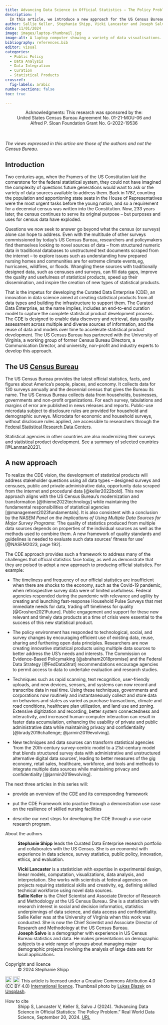 ```yaml
---
title: Advancing Data Science in Official Statistics – The Policy Problem
description: |
  In this article, we introduce a new approach for the US Census Bureau to produce statistical products using survey, administrative, procedural and opportunity data. This is the first in a series of four articles describing the development of the Curated Data Enterprise Framework. 
author: Sallie Keller, Stephanie Shipp, Vicki Lancaster and Joseph Salvo (University of Virginia)
date: 11/01/2024
image: images/laptop-thumbnail.jpg
image-alt: A laptop computer showing a variety of data visualisations.
bibliography: references.bib
editor: visual
categories:
  - Public Policy
  - Data Analysis
  - Data Integration
  - Curation
  - Statistical Products
crossref:
  fig-labels: arabic
number-sections: false
toc: true

---
```


<center>Acknowledgments: This research was sponsored by the: <br /> United States Census Bureau Agreement No. 01-21-MOU-06 and <br /> Alfred P. Sloan Foundation Grant No. G-2022-19536</center>

<br /> <br />
*The views expressed in this artice are those of the authors and not the Census Bureau.*

## Introduction
Two centuries ago, when the Framers of the US Constitution laid the cornerstone for the federal statistical system, they could not have imagined the complexity of questions future generations would want to ask or the variety of data sources available to address them. Back in 1787, counting the population and apportioning state seats in the House of Representatives were the most urgent tasks before the young nation, and so a requirement for a decennial census was written into the Constitution. Now, 233 years later, the census continues to serve its original purpose – but purposes and uses for census data have exploded.

Questions we now seek to answer go beyond what the census (or surveys) alone can hope to address. Even with the multitude of other surveys commissioned by today’s US Census Bureau, researchers and policymakers find themselves looking to novel sources of data – from structured numeric data in traditional databases to unstructured text documents scraped from the internet – to explore issues such as understanding how prepared nursing homes and communities are for extreme climate events,eg, hurricanes, wildfires, or floods. Wrangling these sources with traditionally designed data, such as censuses and surveys, can fill data gaps, improve the quality and usefulness of statistical products, speed up their dissemination, and inspire the creation of new types of statistical products.

That is the impetus for developing the Curated Data Enterprise (CDE), an innovation in data science aimed at creating statistical products from all data types and building the infrastructure to support them. The Curated Data Enterprise, as the name implies, includes an end-to-end curation model to capture the complete statistical product development process. The CDE is designed to enable data discovery and retrieval, data quality assessment across multiple and diverse sources of information, and the reuse of data and models over time to accelerate statistical product development. The US Census Bureau has partnered with the University of Virginia, a working group of former Census Bureau Directors, a Communication Director, and university, non-profit and industry experts to develop this approach.

::: callout-note
## The US [Census Bureau](https://www.census.gov/)

The US Census Bureau provides the latest official statistics, facts, and figures about America's people, places, and economy. It collects data for 130 surveys annually and the decennial census that gives the Bureau its name. The US Census Bureau collects data from households, businesses, governments and non-profit organizations. For each survey, tabulations and margins of error are published in news releases and reports. Public-use microdata subject to disclosure rules are provided for household and demographic surveys. Microdata for economic and household surveys, without disclosure rules applied, are accessible to researchers through the [Federal Statistical Research Data Centers](https://www.census.gov/about/adrm/fsrdc.html).

Statistical agencies in other countries are also modernizing their surveys and statistical product development. See a summary of selected countries [@Lanman2023].
:::

## A new approach
To realize the CDE vision, the development of statistical products will address stakeholder questions using all data types – designed surveys and censuses, public and private administrative data, opportunity data scraped from the internet and procedural data [@keller2022bold]. This new approach aligns with the US Census Bureau’s modernization and transformation [@thieme2022technology] while maintaining the fundamental responsibilities of statistical agencies [@management2023fundamentals]. It is also consistent with a conclusion by the NASEM *Panel on the Implications of Using Multiple Data Sources for Major Survey Programs*: 'The quality of statistics produced from multiple data sources depends on properties of the individual sources as well as the methods used to combine them. A new framework of quality standards and guidelines is needed to evaluate such data sources’ fitness for use' [@NASEM2023, page 192].

The CDE approach provides such a framework to address many of the challenges that official statistics face today, as well as demonstrate that they are poised to adopt a new approach to producing official statistics. For example:

-   The timeliness and frequency of our official statistics are insufficient when there are shocks to the economy, such as the Covid-19 pandemic, when retrospective survey data were of limited usefulness. Federal agencies responded during the pandemic with relevance and agility by creating and launching fast-response Household Pulse Surveys that met immediate needs for data, trading off timeliness for quality [@Groshen2021Future]. Public engagement and support for these new relevant and timely data products at a time of crisis were essential to the success of this new statistical product.

-   The policy environment has responded to technological, social, and survey changes by encouraging efficient use of existing data, reuse, sharing and furthering open data principles. Researchers are now creating innovative statistical products using multiple data sources to better address the US's needs and interests. The Commission on Evidence-Based Policymaking [@abraham2018promise] and the Federal Data Strategy [@FedDataStrat] recommendations encourage agencies to permit access to data to undertake evaluation and research studies.

-   Techniques such as rapid scanning, text recognition, user-friendly uploads, and new devices, sensors, and systems can now record and transcribe data in real time. Using these techniques, governments and corporations now routinely and instantaneously collect and store data on behaviors and states as varied as purchase transactions, climate and road conditions, healthcare plan utilization, and land use and zoning. Extensive digitization and recording, better system connectedness and interactivity, and increased human-computer interaction can result in faster data accumulation, enhancing the usability of private and public administrative data while maintaining privacy and confidentiality [@brady2019challenge; @jarmin2019evolving].  

-   New techniques and data sources can transform statistical agencies 'from the 20th-century survey-centric model to a 21st-century model that blends structured survey data with administrative and unstructured alternative digital data sources', leading to better measures of the gig economy, retail sales, healthcare, workforce, and tools and methods to integrate multiple data sources while maintaining privacy and confidentiality [@jarmin2019evolving].

The next three articles in this series will:

-   provide an overview of the CDE and its corresponding framework 

-   put the CDE Framework into practice through a demonstration use case on the resilience of skilled nursing facilities

-   describe our next steps for developing the CDE through a use case research program.


::: further-info
::: grid
::: {.g-col-12 .g-col-md-12}
About the authors

: **Stephanie Shipp** leads the Curated Data Enterprise research portfolio and collaborates with the US Census. She is an economist with experience in data science, survey statistics, public policy, innovation, ethics, and evaluation.
: **Vicki Lancaster** is a statistician with expertise in experimental design, linear models, computation, visualizations, data analysis, and interpretation. She works with scientists at federal agencies on projects requiring statistical skills and creativity, eg, defining skilled technical workforce using novel data sources.
: **Sallie Keller** is the Chief Scientist and Associate Director of Research and Methodology at the US Census Bureau. She is a statistician with research interest in social and decision informatics, statistics underpinnings of data science, and data access and confidentiality. Sallie Keller was at the University of Virginia when this work was conducted. She is now the Chief Scientist and Associate Director of Research and Methodology at the US Census Bureau.
: **Joseph Salvo** is a demographer with experience in US Census Bureau statistics and data. He makes presentations on demographic subjects to a wide range of groups about managing major demographic projects involving the analysis of large data sets for local applications.

::: 
::: {.g-col-12 .g-col-md-6}
Copyright and licence
: &copy; 2024 Stephanie Shipp

<a href="http://creativecommons.org/licenses/by/4.0/?ref=chooser-v1" target="_blank" rel="license noopener noreferrer" style="display:inline-block;"> <img style="height:22px!important;vertical-align:text-bottom;" src="https://mirrors.creativecommons.org/presskit/icons/cc.svg?ref=chooser-v1"><img style="height:22px!important;margin-left:3px;vertical-align:text-bottom;" src="https://mirrors.creativecommons.org/presskit/icons/by.svg?ref=chooser-v1"></a> This article is licensed under a Creative Commons Attribution 4.0 (CC BY 4.0) <a href="http://creativecommons.org/licenses/by/4.0/?ref=chooser-v1" target="_blank" rel="license noopener noreferrer" style="display:inline-block;"> International licence</a>. Thumbnail photo by <a href="https://unsplash.com/@goumbik">Lukas Blazek</a> on <a href="https://unsplash.com/photos/turned-on-black-and-grey-laptop-computer-mcSDtbWXUZU">Unsplash</a>.

:::
::: {.g-col-12 .g-col-md-6}
How to cite
: Shipp S, Lancaster V, Keller S, Salvo J (2024). "Advancing Data Science in Official Statistics: The Policy Problem." Real World Data Science, September 20, 2024. [URL](https://realworlddatascience.net/case-studies/posts/2024/11/01/policy-problem.html)
:::
:::
:::